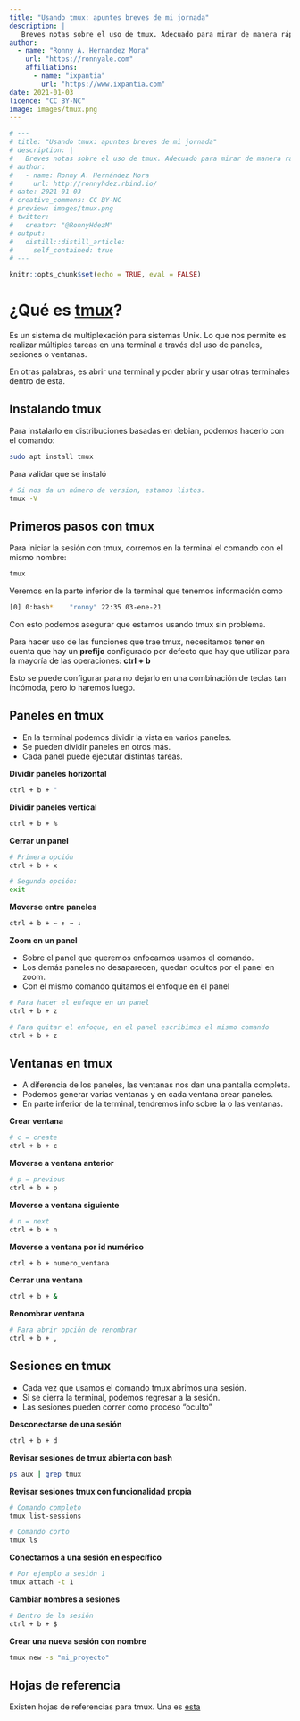 ```yaml
---
title: "Usando tmux: apuntes breves de mi jornada"
description: |
   Breves notas sobre el uso de tmux. Adecuado para mirar de manera rápida alguna instrucción que necesitemos para continuar con nuestro flujo de trabajo.
author:
  - name: "Ronny A. Hernandez Mora"
    url: "https://ronnyale.com"
    affiliations: 
      - name: "ixpantia"
        url: "https://www.ixpantia.com"
date: 2021-01-03
licence: "CC BY-NC"
image: images/tmux.png
---
```


```r
# ---
# title: "Usando tmux: apuntes breves de mi jornada"
# description: |
#   Breves notas sobre el uso de tmux. Adecuado para mirar de manera rápida alguna instrucción que necesitemos para continuar con nuestro flujo de trabajo.
# author:
#   - name: Ronny A. Hernández Mora
#     url: http://ronnyhdez.rbind.io/
# date: 2021-01-03
# creative_commons: CC BY-NC
# preview: images/tmux.png
# twitter:
#   creator: "@RonnyHdezM"
# output:
#   distill::distill_article:
#     self_contained: true
# ---
```

```r
knitr::opts_chunk$set(echo = TRUE, eval = FALSE)
```

# ¿Qué es [tmux](https://github.com/tmux/tmux/wiki)?

Es un sistema de multiplexación para sistemas Unix. Lo que nos permite es
realizar múltiples tareas en una terminal a través del uso
de paneles, sesiones o ventanas.

En otras palabras, es abrir una terminal y poder abrir y usar otras terminales 
dentro de esta.

## Instalando tmux

Para instalarlo en distribuciones basadas en debian, podemos hacerlo con el
comando: 

```bash
sudo apt install tmux
```

Para validar que se instaló

```bash
# Si nos da un número de version, estamos listos.
tmux -V
```

## Primeros pasos con tmux

Para iniciar la sesión con tmux, corremos en la terminal el comando con el
mismo nombre:

```bash
tmux
```

Veremos en la parte inferior de la terminal que tenemos información como

```bash
[0] 0:bash*    "ronny" 22:35 03-ene-21
```
Con esto podemos asegurar que estamos usando tmux sin problema.

Para hacer uso de las funciones que trae tmux, necesitamos tener en 
cuenta que hay un **prefijo** configurado por defecto que hay que
utilizar para la mayoría de las operaciones: **ctrl + b**

Esto se puede configurar para no dejarlo en una combinación de teclas tan
incómoda, pero lo haremos luego.

## Paneles en tmux

 - En la terminal podemos dividir la vista en varios paneles.
 - Se pueden dividir paneles en otros más.
 - Cada panel puede ejecutar distintas tareas.

**Dividir paneles horizontal**

```bash
ctrl + b + "
```

**Dividir paneles vertical**

```bash
ctrl + b + %
```

**Cerrar un panel**

```bash
# Primera opción
ctrl + b + x

# Segunda opción:
exit
```

**Moverse entre paneles**

```bash
ctrl + b + ← ↑ → ↓ 
```

**Zoom en un panel**

 - Sobre el panel que queremos enfocarnos usamos el comando.
 - Los demás paneles no desaparecen, quedan ocultos por el panel en zoom.
 - Con el mismo comando quitamos el enfoque en el panel
 
```bash
# Para hacer el enfoque en un panel
ctrl + b + z

# Para quitar el enfoque, en el panel escribimos el mismo comando
ctrl + b + z
```

## Ventanas en tmux

 - A diferencia de los paneles, las ventanas nos dan una pantalla completa.
 - Podemos generar varias ventanas y en cada ventana crear paneles.
 - En parte inferior de la terminal, tendremos info sobre la o las ventanas.
 
**Crear ventana**

```bash
# c = create
ctrl + b + c
```

**Moverse a ventana anterior**

```bash
# p = previous
ctrl + b + p
```

**Moverse a ventana siguiente**

```bash
# n = next 
ctrl + b + n
```

**Moverse a ventana por id numérico**

```bash
ctrl + b + numero_ventana
```

**Cerrar una ventana**

```bash
ctrl + b + &
```

**Renombrar ventana**

```bash
# Para abrir opción de renombrar
ctrl + b + ,
```

## Sesiones en tmux

 - Cada vez que usamos el comando tmux abrimos una sesión.
 - Si se cierra la terminal, podemos regresar a la sesión.
 - Las sesiones pueden correr como proceso "oculto"
 
**Desconectarse de una sesión**

```bash
ctrl + b + d
```

**Revisar sesiones de tmux abierta con bash**

```bash
ps aux | grep tmux
```

**Revisar sesiones tmux con funcionalidad propia**

```bash
# Comando completo
tmux list-sessions

# Comando corto
tmux ls
```

**Conectarnos a una sesión en específico**

```bash
# Por ejemplo a sesión 1
tmux attach -t 1
```

**Cambiar nombres a sesiones**

```bash
# Dentro de la sesión
ctrl + b + $
```

**Crear una nueva sesión con nombre**

```bash
tmux new -s "mi_proyecto"
```

## Hojas de referencia

Existen hojas de referencias para tmux. Una es [esta](https://tmuxcheatsheet.com/)



